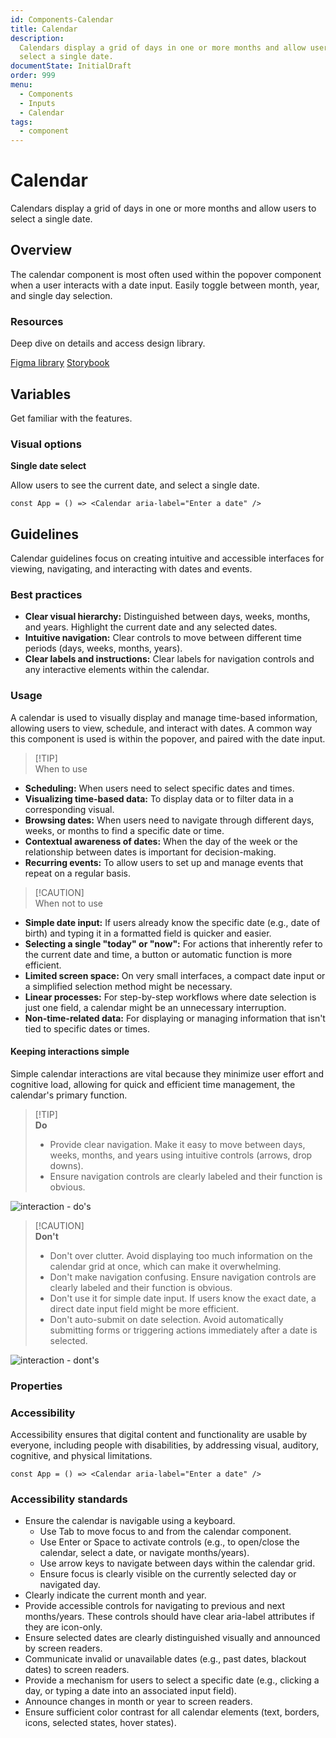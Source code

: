 ```yaml
---
id: Components-Calendar
title: Calendar
description:
  Calendars display a grid of days in one or more months and allow users to
  select a single date.
documentState: InitialDraft
order: 999
menu:
  - Components
  - Inputs
  - Calendar
tags:
  - component
---
```


# Calendar

Calendars display a grid of days in one or more months and allow users to select
a single date.

## Overview

The calendar component is most often used within the popover component when a
user interacts with a date input. Easily toggle between month, year, and single
day selection.

### Resources

Deep dive on details and access design library.

[Figma library](https://www.figma.com/design/AvtPX6g7OGGCRvNlatGOIY/NIMBUS-design-system?m=auto&node-id=5818-15651)
[Storybook](https://nimbus-storybook.vercel.app/?path=/docs/components-date-calendar--docs)

## Variables

Get familiar with the features.

### Visual options

**Single date select**

Allow users to see the current date, and select a single date.

```jsx-live
const App = () => <Calendar aria-label="Enter a date" />
```

## Guidelines

Calendar guidelines focus on creating intuitive and accessible interfaces for
viewing, navigating, and interacting with dates and events.

### Best practices

- **Clear visual hierarchy:** Distinguished between days, weeks, months, and
  years. Highlight the current date and any selected dates.
- **Intuitive navigation:** Clear controls to move between different time
  periods (days, weeks, months, years).
- **Clear labels and instructions:** Clear labels for navigation controls and
  any interactive elements within the calendar.

### Usage

A calendar is used to visually display and manage time-based information,
allowing users to view, schedule, and interact with dates. A common way this
component is used is within the popover, and paired with the date input.

> [!TIP]\
> When to use

- **Scheduling:** When users need to select specific dates and times.
- **Visualizing time-based data:** To display data or to filter data in a
  corresponding visual.
- **Browsing dates:** When users need to navigate through different days, weeks,
  or months to find a specific date or time.
- **Contextual awareness of dates:** When the day of the week or the
  relationship between dates is important for decision-making.
- **Recurring events:** To allow users to set up and manage events that repeat
  on a regular basis.

> [!CAUTION]\
> When not to use

- **Simple date input:** If users already know the specific date (e.g., date of
  birth) and typing it in a formatted field is quicker and easier.
- **Selecting a single "today" or "now":** For actions that inherently refer to
  the current date and time, a button or automatic function is more efficient.
- **Limited screen space:** On very small interfaces, a compact date input or a
  simplified selection method might be necessary.
- **Linear processes:** For step-by-step workflows where date selection is just
  one field, a calendar might be an unnecessary interruption.
- **Non-time-related data:** For displaying or managing information that isn't
  tied to specific dates or times.

#### Keeping interactions simple

Simple calendar interactions are vital because they minimize user effort and
cognitive load, allowing for quick and efficient time management, the calendar's
primary function.

> [!TIP]\
> **Do**
>
> - Provide clear navigation. Make it easy to move between days, weeks, months,
>   and years using intuitive controls (arrows, drop downs).
> - Ensure navigation controls are clearly labeled and their function is
>   obvious.

![interaction - do's](/images/calendar/calendar-interactions-do.png)

> [!CAUTION]\
> **Don't**
>
> - Don't over clutter. Avoid displaying too much information on the calendar
>   grid at once, which can make it overwhelming.
> - Don't make navigation confusing. Ensure navigation controls are clearly
>   labeled and their function is obvious.
> - Don't use it for simple date input. If users know the exact date, a direct
>   date input field might be more efficient.
> - Don't auto-submit on date selection. Avoid automatically submitting forms or
>   triggering actions immediately after a date is selected.

![interaction - dont's](/images/calendar/calendar-interactions-dont.png)

### Properties

<PropsTable id="Calendar" />

### Accessibility

Accessibility ensures that digital content and functionality are usable by
everyone, including people with disabilities, by addressing visual, auditory,
cognitive, and physical limitations.

```jsx-live
const App = () => <Calendar aria-label="Enter a date" />
```

### Accessibility standards

- Ensure the calendar is navigable using a keyboard.
  - Use Tab to move focus to and from the calendar component.
  - Use Enter or Space to activate controls (e.g., to open/close the calendar,
    select a date, or navigate months/years).
  - Use arrow keys to navigate between days within the calendar grid.
  - Ensure focus is clearly visible on the currently selected day or navigated
    day.
- Clearly indicate the current month and year.
- Provide accessible controls for navigating to previous and next months/years.
  These controls should have clear aria-label attributes if they are icon-only.
- Ensure selected dates are clearly distinguished visually and announced by
  screen readers.
- Communicate invalid or unavailable dates (e.g., past dates, blackout dates) to
  screen readers.
- Provide a mechanism for users to select a specific date (e.g., clicking a day,
  or typing a date into an associated input field).
- Announce changes in month or year to screen readers.
- Ensure sufficient color contrast for all calendar elements (text, borders,
  icons, selected states, hover states).
